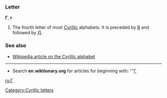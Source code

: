 ===Letter===
'''Г''', '''г'''

#The fourth letter of most [[Cyrillic]] alphabets. It is preceded by [[В]] and followed by [[Д]].

===See also===
*[[w:Cyrillic alphabet|Wikipedia article on the Cyrillic alphabet]]

----

*Search '''en.wiktionary.org''' for articles for beginning with: '''[http://wiktionary.org/w/wiki.phtml?title=Special:Allpages&from=Г Г]

[[ru:Г]]
[[Category:Cyrillic letters]]